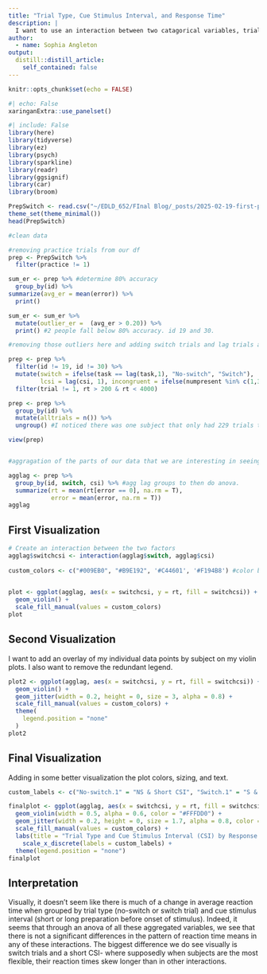 ```yaml
---
title: "Trial Type, Cue Stimulus Interval, and Response Time"
description: |
  I want to use an interaction between two catagorical variables, trial type and cue stimulus interval, and plot them by reaction time. 
author:
  - name: Sophia Angleton
output:
  distill::distill_article:
    self_contained: false
---
```



```r
knitr::opts_chunk$set(echo = FALSE)
```
 

```r
#| echo: False
xaringanExtra::use_panelset()
```

```r
#| include: False
library(here)
library(tidyverse)
library(ez)
library(psych)
library(sparkline)
library(readr)
library(ggsignif)
library(car)
library(broom)

PrepSwitch <- read.csv("~/EDLD_652/FInal Blog/_posts/2025-02-19-first-post/PrepSwitch.csv")
theme_set(theme_minimal())
head(PrepSwitch)

#clean data 

#removing practice trials from our df
prep <- PrepSwitch %>% 
  filter(practice != 1)

sum_er <- prep %>% #determine 80% accuracy 
  group_by(id) %>% 
summarize(avg_er = mean(error)) %>% 
  print()

sum_er <- sum_er %>% 
  mutate(outlier_er =  (avg_er > 0.20)) %>% 
  print() #2 people fall below 80% accuracy. id 19 and 30. 

#removing those outliers here and adding switch trials and lag trials and incongruencies. 

prep <- prep %>% 
  filter(id != 19, id != 30) %>% 
  mutate(switch = ifelse(task == lag(task,1), "No-switch", "Switch"), 
         lcsi = lag(csi, 1), incongruent = ifelse(numpresent %in% c(1,3,6,8), 0, 1), lincongruent = lag(incongruent,1), lerror = lag(error, 1), lrt = lag(rt, 1)) %>% #lag looks at trial before, need to filter out the first of each block bc nothing to compare
  filter(trial != 1, rt > 200 & rt < 4000)

prep <- prep %>% 
  group_by(id) %>% 
  mutate(alltrials = n()) %>% 
  ungroup() #I noticed there was one subject that only had 229 trials total...

view(prep)


#aggragation of the parts of our data that we are interesting in seeing

agglag <- prep %>% 
  group_by(id, switch, csi) %>% #agg lag groups to then do anova. 
  summarize(rt = mean(rt[error == 0], na.rm = T), 
            error = mean(error, na.rm = T)) 
agglag

```


::::: {.panelset}

::: {.panel}

## First Visualization {.pannel-name}

```r
# Create an interaction between the two factors
agglag$switchcsi <- interaction(agglag$switch, agglag$csi)
 
custom_colors <- c("#009EB0", "#B9E192", '#C44601', '#F194B8') #color blind safe pallet
 

plot <- ggplot(agglag, aes(x = switchcsi, y = rt, fill = switchcsi)) +
  geom_violin() +
  scale_fill_manual(values = custom_colors)
plot

```
:::

::: {.panel}

## Second Visualization {.pannel-name} 

I want to add an overlay of my individual data points by subject on my violin plots. I also want to remove the redundant legend. 

```r
 
plot2 <- ggplot(agglag, aes(x = switchcsi, y = rt, fill = switchcsi)) +
  geom_violin() +
  geom_jitter(width = 0.2, height = 0, size = 3, alpha = 0.8) +
  scale_fill_manual(values = custom_colors) +
  theme(
    legend.position = "none"
  )
plot2
```

:::

::: {.panel}

## Final Visualization {.panel-name}

Adding in some better visualization the plot colors, sizing, and text. 

```r

custom_labels <- c("No-switch.1" = "NS & Short CSI", "Switch.1" = "S & Short CSI", "No-switch.2" = "NS & Long CSI", "Switch.2" = "S & Long CSI")

finalplot <- ggplot(agglag, aes(x = switchcsi, y = rt, fill = switchcsi)) +
  geom_violin(width = 0.5, alpha = 0.6, color = "#FFFDD0") +
  geom_jitter(width = 0.2, height = 0, size = 1.7, alpha = 0.8, color = '#363737') +
  scale_fill_manual(values = custom_colors) +
  labs(title = "Trial Type and Cue Stimulus Interval (CSI) by Response Time", subtitle = "NS = No-Switch, S = Switch", x = "", y = "Response Time (msec)") +
    scale_x_discrete(labels = custom_labels) +
  theme(legend.position = "none")
finalplot
```


:::

:::::

## Interpretation

Visually, it doesn't seem like there is much of a change in average reaction time when grouped by trial type (no-switch or switch trial) and cue stimulus interval (short or long preparation before onset of stimulus). Indeed, it seems that through an anova of all these aggregated variables, we see that there is not a significant differences in the pattern of reaction time means in any of these interactions. The biggest difference we do see visually is switch trials and a short CSI- where supposedly when subjects are the most flexible, their reaction times skew longer than in other interactions. 
